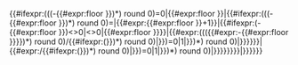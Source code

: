 <includeonly>{{#ifexpr:((({{{1}}}-{{#expr:floor {{{1}}}}})*{{{2}}}) round 0)=0|{{#expr:floor {{{1}}}}}|{{#ifexpr:((({{{1}}}-{{#expr:floor {{{1}}}}})*{{{2}}}) round 0)={{{2}}}|{{#expr:{{#expr:floor {{{1}}}}}+1}}|{{#ifexpr:({{{1}}}-{{#expr:floor {{{1}}}}})<>0|{{frac|{{#ifexpr:{{#expr:floor {{{1}}}}}<>0|{{#expr:floor {{{1}}}}}}}|{{#expr:((({{#expr:{{{1}}}-{{#expr:floor {{{1}}}}}}})*{{{2}}}) round 0)/{{#ifexpr:({{gcd|((({{#expr:{{{1}}}-{{#expr:floor {{{1}}}}}}})*{{{2}}}) round 0)|{{{2}}}}})=0|1|{{gcd|((({{#expr:{{{1}}}-{{#expr:floor {{{1}}}}}}})*{{{2}}}) round 0)|{{{2}}}}}}}}}|{{#expr:{{{2}}}/{{#ifexpr:({{gcd|((({{#expr:{{{1}}}-{{#expr:floor {{{1}}}}}}})*{{{2}}}) round 0)|{{{2}}}}})=0|1|{{gcd|((({{#expr:{{{1}}}-{{#expr:floor {{{1}}}}}}})*{{{2}}}) round 0)|{{{2}}}}}}}}}}}|{{{1}}}}}}}}}</includeonly><noinclude>{{documentation}}</noinclude>